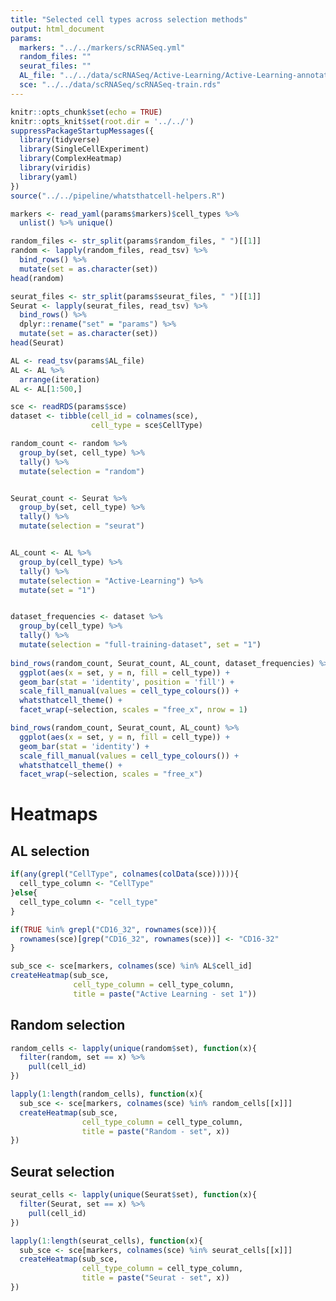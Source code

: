 ```yaml
---
title: "Selected cell types across selection methods"
output: html_document
params:
  markers: "../../markers/scRNASeq.yml"
  random_files: ""
  seurat_files: ""
  AL_file: "../../data/scRNASeq/Active-Learning/Active-Learning-annotation-GroundTruth.tsv"
  sce: "../../data/scRNASeq/scRNASeq-train.rds"
---
```


```r
knitr::opts_chunk$set(echo = TRUE)
knitr::opts_knit$set(root.dir = '../../')
suppressPackageStartupMessages({
  library(tidyverse)
  library(SingleCellExperiment)
  library(ComplexHeatmap)
  library(viridis)
  library(yaml)
})
source("../../pipeline/whatsthatcell-helpers.R")
```



```r
markers <- read_yaml(params$markers)$cell_types %>% 
  unlist() %>% unique()

random_files <- str_split(params$random_files, " ")[[1]]
random <- lapply(random_files, read_tsv) %>%  
  bind_rows() %>% 
  mutate(set = as.character(set))
head(random)

seurat_files <- str_split(params$seurat_files, " ")[[1]]
Seurat <- lapply(seurat_files, read_tsv) %>%  
  bind_rows() %>% 
  dplyr::rename("set" = "params") %>% 
  mutate(set = as.character(set))
head(Seurat)

AL <- read_tsv(params$AL_file)
AL <- AL %>% 
  arrange(iteration)
AL <- AL[1:500,]

sce <- readRDS(params$sce)
dataset <- tibble(cell_id = colnames(sce),
                  cell_type = sce$CellType)
```


```r
random_count <- random %>% 
  group_by(set, cell_type) %>% 
  tally() %>% 
  mutate(selection = "random")


Seurat_count <- Seurat %>% 
  group_by(set, cell_type) %>% 
  tally() %>% 
  mutate(selection = "seurat")


AL_count <- AL %>% 
  group_by(cell_type) %>% 
  tally() %>% 
  mutate(selection = "Active-Learning") %>% 
  mutate(set = "1")


dataset_frequencies <- dataset %>% 
  group_by(cell_type) %>% 
  tally() %>% 
  mutate(selection = "full-training-dataset", set = "1")
  
bind_rows(random_count, Seurat_count, AL_count, dataset_frequencies) %>% 
  ggplot(aes(x = set, y = n, fill = cell_type)) +
  geom_bar(stat = 'identity', position = 'fill') +
  scale_fill_manual(values = cell_type_colours()) +
  whatsthatcell_theme() +
  facet_wrap(~selection, scales = "free_x", nrow = 1)

bind_rows(random_count, Seurat_count, AL_count) %>% 
  ggplot(aes(x = set, y = n, fill = cell_type)) +
  geom_bar(stat = 'identity') +
  scale_fill_manual(values = cell_type_colours()) +
  whatsthatcell_theme() +
  facet_wrap(~selection, scales = "free_x")
```


# Heatmaps

## AL selection 

```r
if(any(grepl("CellType", colnames(colData(sce))))){
  cell_type_column <- "CellType"
}else{
  cell_type_column <- "cell_type"
}

if(TRUE %in% grepl("CD16_32", rownames(sce))){
  rownames(sce)[grep("CD16_32", rownames(sce))] <- "CD16-32"
}

sub_sce <- sce[markers, colnames(sce) %in% AL$cell_id]
createHeatmap(sub_sce, 
              cell_type_column = cell_type_column, 
              title = paste("Active Learning - set 1"))
```


## Random selection 

```r
random_cells <- lapply(unique(random$set), function(x){
  filter(random, set == x) %>% 
    pull(cell_id)
})

lapply(1:length(random_cells), function(x){
  sub_sce <- sce[markers, colnames(sce) %in% random_cells[[x]]]
  createHeatmap(sub_sce, 
                cell_type_column = cell_type_column, 
                title = paste("Random - set", x))
})
```


## Seurat selection

```r
seurat_cells <- lapply(unique(Seurat$set), function(x){
  filter(Seurat, set == x) %>% 
    pull(cell_id)
})

lapply(1:length(seurat_cells), function(x){
  sub_sce <- sce[markers, colnames(sce) %in% seurat_cells[[x]]]
  createHeatmap(sub_sce, 
                cell_type_column = cell_type_column, 
                title = paste("Seurat - set", x))
})
```


